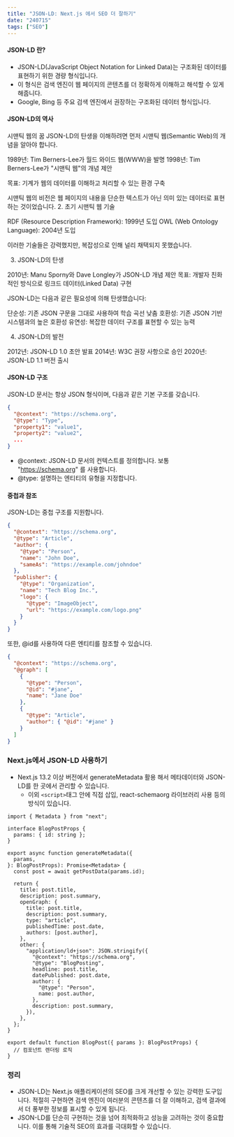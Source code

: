 ```yaml
---
title: "JSON-LD: Next.js 에서 SEO 더 잘하기"
date: "240715"
tags: ["SEO"]
---
```


#### JSON-LD 란?

- JSON-LD(JavaScript Object Notation for Linked Data)는 구조화된 데이터를 표현하기 위한 경량 형식입니다.
- 이 형식은 검색 엔진이 웹 페이지의 콘텐츠를 더 정확하게 이해하고 해석할 수 있게 해줍니다.
- Google, Bing 등 주요 검색 엔진에서 권장하는 구조화된 데이터 형식입니다.

#### JSON-LD의 역사

시맨틱 웹의 꿈
JSON-LD의 탄생을 이해하려면 먼저 시맨틱 웹(Semantic Web)의 개념을 알아야 합니다.

1989년: Tim Berners-Lee가 월드 와이드 웹(WWW)을 발명
1998년: Tim Berners-Lee가 "시맨틱 웹"의 개념 제안

목표: 기계가 웹의 데이터를 이해하고 처리할 수 있는 환경 구축

시맨틱 웹의 비전은 웹 페이지의 내용을 단순한 텍스트가 아닌 의미 있는 데이터로 표현하는 것이었습니다. 2. 초기 시맨틱 웹 기술

RDF (Resource Description Framework): 1999년 도입
OWL (Web Ontology Language): 2004년 도입

이러한 기술들은 강력했지만, 복잡성으로 인해 널리 채택되지 못했습니다.

3. JSON-LD의 탄생

2010년: Manu Sporny와 Dave Longley가 JSON-LD 개념 제안
목표: 개발자 친화적인 방식으로 링크드 데이터(Linked Data) 구현

JSON-LD는 다음과 같은 필요성에 의해 탄생했습니다:

단순성: 기존 JSON 구문을 그대로 사용하여 학습 곡선 낮춤
호환성: 기존 JSON 기반 시스템과의 높은 호환성
유연성: 복잡한 데이터 구조를 표현할 수 있는 능력

4. JSON-LD의 발전

2012년: JSON-LD 1.0 초안 발표
2014년: W3C 권장 사항으로 승인
2020년: JSON-LD 1.1 버전 출시

#### JSON-LD 구조

JSON-LD 문서는 항상 JSON 형식이며, 다음과 같은 기본 구조를 갖습니다.

```json
{
  "@context": "https://schema.org",
  "@type": "Type",
  "property1": "value1",
  "property2": "value2",
  ...
}
```

- @context: JSON-LD 문서의 컨텍스트를 정의합니다. 보통 "https://schema.org" 를 사용합니다.
- @type: 설명하는 엔티티의 유형을 지정합니다.

#### 중첩과 참조

JSON-LD는 중첩 구조를 지원합니다.

```json
{
  "@context": "https://schema.org",
  "@type": "Article",
  "author": {
    "@type": "Person",
    "name": "John Doe",
    "sameAs": "https://example.com/johndoe"
  },
  "publisher": {
    "@type": "Organization",
    "name": "Tech Blog Inc.",
    "logo": {
      "@type": "ImageObject",
      "url": "https://example.com/logo.png"
    }
  }
}
```

또한, @id를 사용하여 다른 엔티티를 참조할 수 있습니다.

```json
{
  "@context": "https://schema.org",
  "@graph": [
    {
      "@type": "Person",
      "@id": "#jane",
      "name": "Jane Doe"
    },
    {
      "@type": "Article",
      "author": { "@id": "#jane" }
    }
  ]
}
```

### Next.js에서 JSON-LD 사용하기

- Next.js 13.2 이상 버전에서 generateMetadata 활용 해서 메타데이터와 JSON-LD를 한 곳에서 관리할 수 있습니다.
  - 이외 `<script>`태그 안에 직접 삽입, react-schemaorg 라이브러리 사용 등의 방식이 있습니다.

```tsx
import { Metadata } from "next";

interface BlogPostProps {
  params: { id: string };
}

export async function generateMetadata({
  params,
}: BlogPostProps): Promise<Metadata> {
  const post = await getPostData(params.id);

  return {
    title: post.title,
    description: post.summary,
    openGraph: {
      title: post.title,
      description: post.summary,
      type: "article",
      publishedTime: post.date,
      authors: [post.author],
    },
    other: {
      "application/ld+json": JSON.stringify({
        "@context": "https://schema.org",
        "@type": "BlogPosting",
        headline: post.title,
        datePublished: post.date,
        author: {
          "@type": "Person",
          name: post.author,
        },
        description: post.summary,
      }),
    },
  };
}

export default function BlogPost({ params }: BlogPostProps) {
  // 컴포넌트 렌더링 로직
}
```

### 정리

- JSON-LD는 Next.js 애플리케이션의 SEO를 크게 개선할 수 있는 강력한 도구입니다. 적절히 구현하면 검색 엔진이 여러분의 콘텐츠를 더 잘 이해하고, 검색 결과에서 더 풍부한 정보를 표시할 수 있게 됩니다.
- JSON-LD를 단순히 구현하는 것을 넘어 최적화하고 성능을 고려하는 것이 중요합니다. 이를 통해 기술적 SEO의 효과를 극대화할 수 있습니다.
